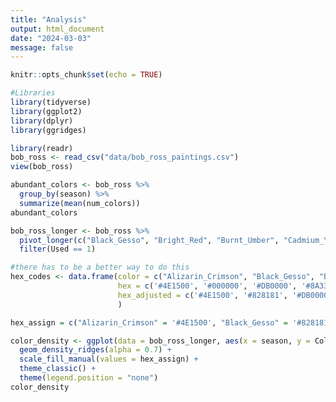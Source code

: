 ```yaml
---
title: "Analysis"
output: html_document
date: "2024-03-03"
message: false
---
```


```r
knitr::opts_chunk$set(echo = TRUE) 
```

```r
#Libraries
library(tidyverse)
library(ggplot2)
library(dplyr)
library(ggridges)
```



```r
library(readr)
bob_ross <- read_csv("data/bob_ross_paintings.csv")
view(bob_ross)
```

```r
abundant_colors <- bob_ross %>%
  group_by(season) %>%
  summarize(mean(num_colors))
abundant_colors
```

```r
bob_ross_longer <- bob_ross %>%
  pivot_longer(c("Black_Gesso", "Bright_Red", "Burnt_Umber", "Cadmium_Yellow", "Dark_Sienna", "Indian_Red", "Indian_Yellow", "Liquid_Black", "Liquid_Clear", "Midnight_Black", "Phthalo_Blue", "Phthalo_Green", "Prussian_Blue", "Sap_Green", "Titanium_White", "Van_Dyke_Brown", "Yellow_Ochre", "Alizarin_Crimson"), names_to = "Color", values_to = "Used") %>%
  filter(Used == 1) 

#there has to be a better way to do this 
hex_codes <- data.frame(color = c("Alizarin_Crimson", "Black_Gesso", "Bright_Red", "Burnt_Umber", "Cadmium_Yellow", "Dark_Sienna", "Indian_Yellow", "Liquid_Black", "Liquid_Clear", "Midnight_Black", "Phthalo_Blue", "Phthalo_Green", "Prussian_Blue", "Sap_Green", "Titanium_White", "Van_Dyke_Brown", "Yellow_Ochre"), 
                        hex = c('#4E1500', '#000000', '#DB0000', '#8A3324', '#FFEC00', '#5F2E1F', '#FFB800', '#000000', '#FFFFFF', '#000000', '#0C0040', '#102E3C', '#021E44', '#0A3410', '#FFFFFF', '#221B15', '#C79B00'), 
                        hex_adjusted = c('#4E1500', '#828181', '#DB0000', '#8A3324', '#FFEC00', '#5F2E1F', '#FFB800', '#C9C8C8', '#D8F8FD', '#000000', '#3115AD', '#2281AD', '#064AA6', '#187525', '#FFFFFF', '#624428', '#C79B00')
                        )

hex_assign = c("Alizarin_Crimson" = '#4E1500', "Black_Gesso" = '#828181', "Bright_Red" = '#DB0000', "Burnt_Umber" = '#8A3324', "Cadmium_Yellow" = '#FFEC00', "Dark_Sienna" = '#5F2E1F', "Indian_Yellow" = '#FFB800', "Liquid_Black" = '#C9C8C8', "Liquid_Clear" = '#D8F8FD', "Midnight_Black" = '#000000', "Phthalo_Blue" = '#3115AD', "Phthalo_Green" = '#2281AD', "Prussian_Blue" = '#064AA6', "Sap_Green" = '#187525', "Titanium_White" = '#FFFFFF', "Van_Dyke_Brown" = '#624428', "Yellow_Ochre" = '#C79B00')

color_density <- ggplot(data = bob_ross_longer, aes(x = season, y = Color, fill = Color)) +
  geom_density_ridges(alpha = 0.7) +
  scale_fill_manual(values = hex_assign) +
  theme_classic() +
  theme(legend.position = "none")
color_density
```






